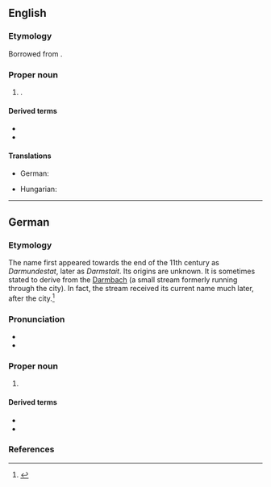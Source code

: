 ==English==
{{wikipedia}}

===Etymology===
Borrowed from {{bor|en|de|Darmstadt}}.

===Proper noun===
{{en-proper noun}}

# {{place|en|independent city|s/Hesse|c/Germany}}.

====Derived terms====
* {{l|en|darmstadtate}}
* {{l|en|darmstadtium}}

====Translations====
{{trans-top|city}}
* German: {{t+|de|Darmstadt|n}}
{{trans-mid}}
* Hungarian: {{t+|hu|Darmstadt}}
{{trans-bottom}}

----

==German==
{{wikipedia|lang=de}}

===Etymology===
The name first appeared towards the end of the 11th century as ''Darmundestat'', later as ''Darmstait''. Its origins are unknown. It is sometimes stated to derive from the [[w:Darmbach|Darmbach]] (a small stream formerly running through the city). In fact, the stream received its current name much later, after the city.<ref>{{cite-journal|url=http://www.darmbach.de/Projekt/documents/Wokommterherwowillerhin.pdf|title=Wo kommt er her, wo will er hin?|journal=Darmstädter Echo|date=3 December 2007|accessdate=28 July 2015|lang=de|first=Klaus|last=Honold}}</ref>

===Pronunciation===
* {{IPA|de|/daʁmʃtat/}}
* {{audio|de|De-Darmstadt.ogg|Audio}}

===Proper noun===
{{de-proper noun|toponym}}

# {{place|de|independent city|s/Hesse|c/Germany|t1=Darmstadt}}

====Derived terms====
* {{l|de|Darmstädter}}
* {{l|de|darmstädtisch}}

===References===
<references />
